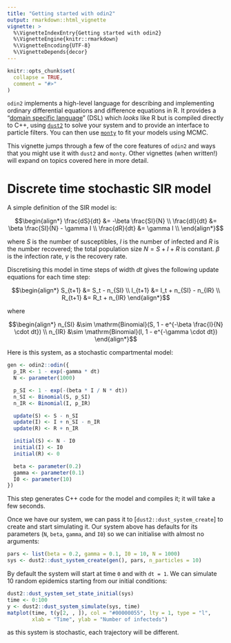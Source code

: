 ```yaml
---
title: "Getting started with odin2"
output: rmarkdown::html_vignette
vignette: >
  %\VignetteIndexEntry{Getting started with odin2}
  %\VignetteEngine{knitr::rmarkdown}
  %\VignetteEncoding{UTF-8}
  %\VignetteDepends{decor}
---
```


```r
knitr::opts_chunk$set(
  collapse = TRUE,
  comment = "#>"
)
```

`odin2` implements a high-level language for describing and implementing ordinary differential equations and difference equations in R.  It provides a "[domain specific language](https://en.wikipedia.org/wiki/Domain-specific_language)" (DSL) which _looks_ like R but is compiled directly to C++, using [`dust2`](https://mrc-ide.github.io/dust2/) to solve your system and to provide an interface to particle filters.  You can then use [`monty`](https://mrc-ide.github.io/monty/) to fit your models using MCMC.

This vignette jumps through a few of the core features of `odin2` and ways that you might use it with `dust2` and `monty`.  Other vignettes (when written!) will expand on topics covered here in more detail.

# Discrete time stochastic SIR model

A simple definition of the SIR model is:

$$\begin{align*}
\frac{dS}{dt} &= -\beta \frac{SI}{N} \\
\frac{dI}{dt} &= \beta \frac{SI}{N} - \gamma I \\
\frac{dR}{dt} &= \gamma I \\
\end{align*}$$

where $S$ is the number of susceptibles, $I$ is the number of infected and $R$ is the number recovered; the total population size $N = S + I + R$ is constant. $\beta$ is the infection rate, $\gamma$ is the recovery rate.

Discretising this model in time steps of width $dt$ gives the following update equations for each time step:

$$\begin{align*}
S_{t+1} &= S_t - n_{SI} \\
I_{t+1} &= I_t + n_{SI} - n_{IR} \\
R_{t+1} &= R_t + n_{IR}
\end{align*}$$

where

$$\begin{align*}
n_{SI} &\sim \mathrm{Binomial}(S, 1 - e^{-\beta \frac{I}{N} \cdot dt}) \\
n_{IR} &\sim \mathrm{Binomial}(I, 1 - e^{-\gamma \cdot dt})
\end{align*}$$

Here is this system, as a stochastic compartmental model:

```r
gen <- odin2::odin({
  p_IR <- 1 - exp(-gamma * dt)
  N <- parameter(1000)

  p_SI <- 1 - exp(-(beta * I / N * dt))
  n_SI <- Binomial(S, p_SI)
  n_IR <- Binomial(I, p_IR)

  update(S) <- S - n_SI
  update(I) <- I + n_SI - n_IR
  update(R) <- R + n_IR

  initial(S) <- N - I0
  initial(I) <- I0
  initial(R) <- 0

  beta <- parameter(0.2)
  gamma <- parameter(0.1)
  I0 <- parameter(10)
})
```

This step generates C++ code for the model and compiles it; it will take a few seconds.

Once we have our system, we can pass it to [`dust2::dust_system_create`] to create and start simulating it.  Our system above has defaults for its parameters (`N`, `beta`, `gamma`, and `I0`) so we can initialise with almost no arguments:

```r
pars <- list(beta = 0.2, gamma = 0.1, I0 = 10, N = 1000)
sys <- dust2::dust_system_create(gen(), pars, n_particles = 10)
```

By default the system will start at time `0` and with `dt = 1`.  We can simulate 10 random epidemics starting from our initial conditions:

```r
dust2::dust_system_set_state_initial(sys)
time <- 0:100
y <- dust2::dust_system_simulate(sys, time)
matplot(time, t(y[2, , ]), col = "#00000055", lty = 1, type = "l",
        xlab = "Time", ylab = "Number of infecteds")
```

as this system is stochastic, each trajectory will be different.
